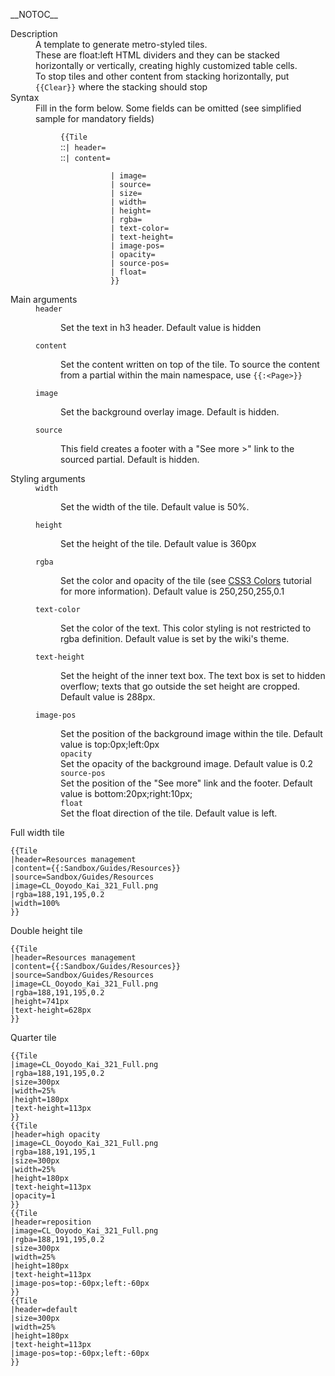 __NOTOC__

;Description
:A template to generate metro-styled tiles.
:These are float:left HTML dividers and they can be stacked horizontally or vertically, creating highly customized table cells.
:To stop tiles and other content from stacking horizontally, put <code><nowiki>{{Clear}}</nowiki></code> where the stacking should stop
;Syntax
:Fill in the form below. Some fields can be omitted (see simplified sample for mandatory fields)
::<code><nowiki>{{Tile</nowiki></code><br/>
::<code><nowiki>| header=</nowiki></code><br/>
::<code><nowiki>| content=</nowiki></code>
::<code><nowiki>| image=</nowiki></code><br/>
::<code><nowiki>| source=</nowiki></code><br/>
::<code><nowiki>| size=</nowiki></code>
::<code><nowiki>| width=</nowiki></code><br/>
::<code><nowiki>| height=</nowiki></code><br/>
::<code><nowiki>| rgba=</nowiki></code><br/>
::<code><nowiki>| text-color=</nowiki></code>
::<code><nowiki>| text-height=</nowiki></code>
::<code><nowiki>| image-pos=</nowiki></code>
::<code><nowiki>| opacity=</nowiki></code>
::<code><nowiki>| source-pos=</nowiki></code>
::<code><nowiki>| float=</nowiki></code>
::<code><nowiki>}}</nowiki></code>
;Main arguments
:<code><nowiki>header</nowiki></code>
::Set the text in h3 header. Default value is hidden
:<code><nowiki>content</nowiki></code>
::Set the content written on top of the tile. To source the content from a partial within the main namespace, use <code><nowiki>{{:<Page>}}</nowiki></code>
:<code><nowiki>image</nowiki></code>
::Set the background overlay image. Default is hidden.
:<code><nowiki>source</nowiki></code>
::This field creates a footer with a "See more >" link to the sourced partial. Default is hidden. 
;Styling arguments
:<code><nowiki>width</nowiki></code>
::Set the width of the tile. Default value is 50%.
:<code><nowiki>height</nowiki></code>
::Set the height of the tile. Default value is 360px
:<code><nowiki>rgba</nowiki></code>
::Set the color and opacity of the tile (see [http://www.w3schools.com/CSS/css3_colors.asp CSS3 Colors] tutorial for more information). Default value is 250,250,255,0.1
:<code><nowiki>text-color</nowiki></code>
::Set the color of the text. This color styling is not restricted to rgba definition. Default value is set by the wiki's theme.
:<code><nowiki>text-height</nowiki></code>
::Set the height of the inner text box. The text box is set to hidden overflow; texts that go outside the set height are cropped. Default value is 288px.
:<code><nowiki>image-pos</nowiki></code>
::Set the position of the background image within the tile. Default value is top:0px;left:0px
::<code><nowiki>opacity</nowiki></code>
::Set the opacity of the background image. Default value is 0.2
::<code><nowiki>source-pos</nowiki></code>
::Set the position of the "See more" link and the footer. Default value is bottom:20px;right:10px;
::<code><nowiki>float</nowiki></code>
::Set the float direction of the tile. Default value is left.

;Full width tile
<pre>
{{Tile
|header=Resources management
|content={{:Sandbox/Guides/Resources}}
|source=Sandbox/Guides/Resources
|image=CL_Ooyodo_Kai_321_Full.png
|rgba=188,191,195,0.2
|width=100%
}}
</pre>
{{Tile
|header=Resources management
|content={{:Sandbox/Guides/Resources}}
|source=Sandbox/Guides/Resources
|image=CL_Ooyodo_Kai_321_Full.png
|rgba=188,191,195,0.2
|width=100%
}}
;Double height tile
<pre>
{{Tile
|header=Resources management
|content={{:Sandbox/Guides/Resources}}
|source=Sandbox/Guides/Resources
|image=CL_Ooyodo_Kai_321_Full.png
|rgba=188,191,195,0.2
|height=741px
|text-height=628px
}}
</pre>
{{Tile
|header=Resources management
|content={{:Sandbox/Guides/Resources}}
|source=Sandbox/Guides/Resources
|image=CL_Ooyodo_Kai_321_Full.png
|rgba=188,191,195,0.2
|height=741px
|text-height=628px
}}
{{clear}}
;Quarter tile
<pre>
{{Tile
|image=CL_Ooyodo_Kai_321_Full.png
|rgba=188,191,195,0.2
|size=300px
|width=25%
|height=180px
|text-height=113px
}}
{{Tile
|header=high opacity
|image=CL_Ooyodo_Kai_321_Full.png
|rgba=188,191,195,1
|size=300px
|width=25%
|height=180px
|text-height=113px
|opacity=1
}}
{{Tile
|header=reposition
|image=CL_Ooyodo_Kai_321_Full.png
|rgba=188,191,195,0.2
|size=300px
|width=25%
|height=180px
|text-height=113px
|image-pos=top:-60px;left:-60px
}}
{{Tile
|header=default
|size=300px
|width=25%
|height=180px
|text-height=113px
|image-pos=top:-60px;left:-60px
}}
</pre>

{{Tile
|image=CL_Ooyodo_Kai_321_Full.png
|rgba=188,191,195,0.2
|size=300px
|width=25%
|height=180px
|text-height=113px
}}
{{Tile
|header=high opacity
|image=CL_Ooyodo_Kai_321_Full.png
|rgba=188,191,195,1
|size=300px
|width=25%
|height=180px
|text-height=113px
|opacity=1
}}
{{Tile
|header=reposition
|image=CL_Ooyodo_Kai_321_Full.png
|rgba=188,191,195,0.2
|size=300px
|width=25%
|height=180px
|text-height=113px
|image-pos=top:-60px;left:-60px
}}
{{Tile
|header=blank
|size=300px
|width=25%
|height=180px
|text-height=113px
|image-pos=top:-60px;left:-60px
}}